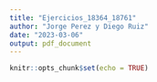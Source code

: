 ```yaml
---
title: "Ejercicios_18364_18761"
author: "Jorge Perez y Diego Ruiz"
date: "2023-03-06"
output: pdf_document
---
```


```r
knitr::opts_chunk$set(echo = TRUE)
```



